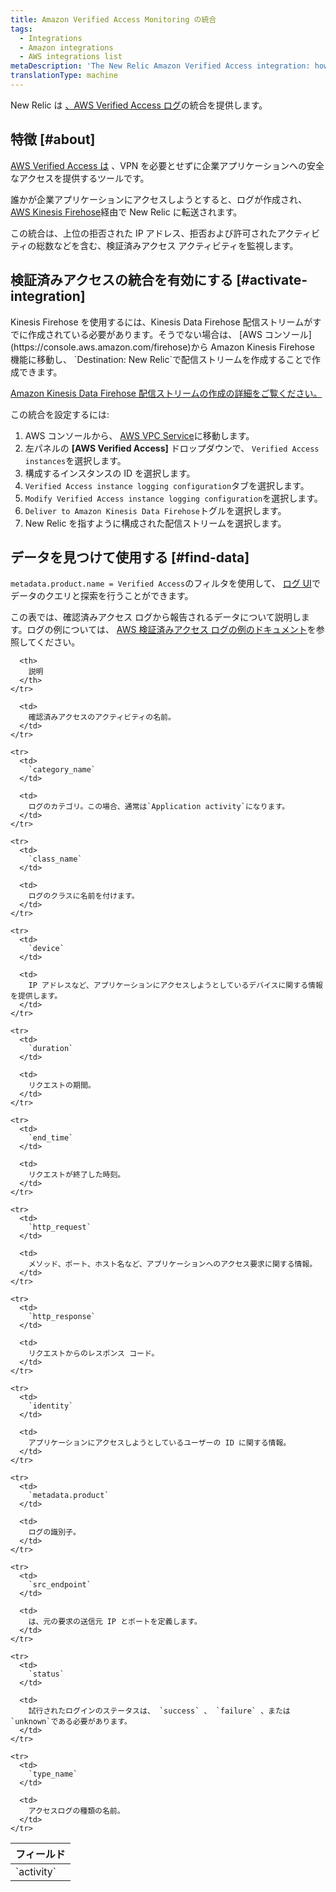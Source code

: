 ```yaml
---
title: Amazon Verified Access Monitoring の統合
tags:
  - Integrations
  - Amazon integrations
  - AWS integrations list
metaDescription: 'The New Relic Amazon Verified Access integration: how to enable it, and what data it reports.'
translationType: machine
---
```


New Relic は [、AWS Verified Access ログ](https://docs.aws.amazon.com/verified-access/latest/ug/what-is-verified-access.html)の統合を提供します。

## 特徴 [#about]

[AWS Verified Access は](https://aws.amazon.com/verified-access/) 、VPN を必要とせずに企業アプリケーションへの安全なアクセスを提供するツールです。

誰かが企業アプリケーションにアクセスしようとすると、ログが作成され、 [AWS Kinesis Firehose](https://aws.amazon.com/kinesis/firehose)経由で New Relic に転送されます。

この統合は、上位の拒否された IP アドレス、拒否および許可されたアクティビティの総数などを含む、検証済みアクセス アクティビティを監視します。

## 検証済みアクセスの統合を有効にする [#activate-integration]

<Callout variant="important">
  Kinesis Firehose を使用するには、Kinesis Data Firehose 配信ストリームがすでに作成されている必要があります。そうでない場合は、 [AWS コンソール](https://console.aws.amazon.com/firehose)から Amazon Kinesis Firehose 機能に移動し、 `Destination: New Relic`で配信ストリームを作成することで作成できます。

  [Amazon Kinesis Data Firehose 配信ストリームの作成の詳細をご覧ください。](https://docs.aws.amazon.com/firehose/latest/dev/basic-create.html?icmpid=docs_console_unmapped)
</Callout>

この統合を設定するには:

1. AWS コンソールから、 [AWS VPC Service](https://console.aws.amazon.com/vpc)に移動します。
2. 左パネルの **\[AWS Verified Access]** ドロップダウンで、 `Verified Access instances`を選択します。
3. 構成するインスタンスの ID を選択します。
4. `Verified Access instance logging configuration`タブを選択します。
5. `Modify Verified Access instance logging configuration`を選択します。
6. `Deliver to Amazon Kinesis Data Firehose`トグルを選択します。
7. New Relic を指すように構成された配信ストリームを選択します。

## データを見つけて使用する [#find-data]

`metadata.product.name = Verified Access`のフィルタを使用して、 [ログ UI](/docs/logs/ui-data/use-logs-ui)でデータのクエリと探索を行うことができます。

この表では、確認済みアクセス ログから報告されるデータについて説明します。ログの例については、 [AWS 検証済みアクセス ログの例のドキュメント](https://docs.aws.amazon.com/verified-access/latest/ug/verified-access-logs-examples.html)を参照してください。

<table>
  <thead>
    <tr>
      <th style={{ width: "200px" }}>
        フィールド
      </th>

      <th>
        説明
      </th>
    </tr>
  </thead>

  <tbody>
    <tr>
      <td>
        `activity`
      </td>

      <td>
        確認済みアクセスのアクティビティの名前。
      </td>
    </tr>

    <tr>
      <td>
        `category_name`
      </td>

      <td>
        ログのカテゴリ。この場合、通常は`Application activity`になります。
      </td>
    </tr>

    <tr>
      <td>
        `class_name`
      </td>

      <td>
        ログのクラスに名前を付けます。
      </td>
    </tr>

    <tr>
      <td>
        `device`
      </td>

      <td>
        IP アドレスなど、アプリケーションにアクセスしようとしているデバイスに関する情報を提供します。
      </td>
    </tr>

    <tr>
      <td>
        `duration`
      </td>

      <td>
        リクエストの期間。
      </td>
    </tr>

    <tr>
      <td>
        `end_time`
      </td>

      <td>
        リクエストが終了した時刻。
      </td>
    </tr>

    <tr>
      <td>
        `http_request`
      </td>

      <td>
        メソッド、ポート、ホスト名など、アプリケーションへのアクセス要求に関する情報。
      </td>
    </tr>

    <tr>
      <td>
        `http_response`
      </td>

      <td>
        リクエストからのレスポンス コード。
      </td>
    </tr>

    <tr>
      <td>
        `identity`
      </td>

      <td>
        アプリケーションにアクセスしようとしているユーザーの ID に関する情報。
      </td>
    </tr>

    <tr>
      <td>
        `metadata.product`
      </td>

      <td>
        ログの識別子。
      </td>
    </tr>

    <tr>
      <td>
        `src_endpoint`
      </td>

      <td>
        は、元の要求の送信元 IP とポートを定義します。
      </td>
    </tr>

    <tr>
      <td>
        `status`
      </td>

      <td>
        試行されたログインのステータスは、 `success` 、 `failure` 、または`unknown`である必要があります。
      </td>
    </tr>

    <tr>
      <td>
        `type_name`
      </td>

      <td>
        アクセスログの種類の名前。
      </td>
    </tr>
  </tbody>
</table>